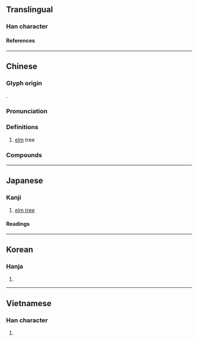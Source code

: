 {{also|楡}}
{{character info}}
==Translingual==

===Han character===
{{Han char|rn=75|rad=木|as=09|sn=13|four=48921|canj=DOMN|ids=⿰木俞}}

====References====
{{Han ref|kx=0542.191|dj=0927.190|hdz=21253.010|uh=6986}}

----

==Chinese==
{{zh-forms}}

===Glyph origin===
{{Han etym}}
{{Han compound|木|俞|c1=s|c2=p|t1=tree|ls=psc}}.

===Pronunciation===
{{zh-pron
|m=yú
|m-s=
|c=jyu4
|c-t=
|g=
|h=pfs=
|j=
|mb=
|md=
|mn=qz,xm:û/zz:î/qz,xm:lû/zz:jî/kh:jiû/tp:liû/twvk:jû
|mn_note=û/î - literary; lû/jî/jiû/liû/jû - vernacular
|mn-t=
|w=
|x=
|mc=y
|oc=y
|ma=
|cat=n
}}

===Definitions===
{{zh-hanzi}}

# [[elm]] tree

===Compounds===
{{zh-der|暮景桑榆|望杏瞻榆|枌榆|桑榆|桑榆晚景|桑榆暮影|桑榆暮景|桑榆末景|榆塞|榆木|榆枋|榆樹|榆次|榆火|榆白皮|榆瞑豆重|榆社|榆莢|榆莢雨|榆葉梅|榆錢|榆關|榔榆|白榆|豆重榆瞑}}

----

==Japanese==

===Kanji===
{{ja-kanji|grade=|rs=木09}}

# [[elm tree]]

====Readings====
{{ja-readings
|goon=ゆ
|kanon=ゆ
|kun=にれ-
}}

----

==Korean==

===Hanja===
{{ko-hanja|hangeul=[[유]]|eumhun=|rv=yu|mr=yu|y=yu}}

# {{rfdef|ko|sort=木09}}

----

==Vietnamese==

===Han character===
{{vi-readings|rs=木09|reading=du}}

# {{rfdef|vi|sort=木09}}